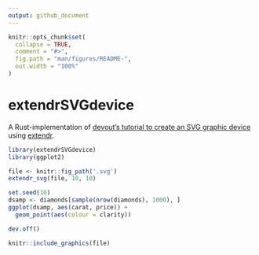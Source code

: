 ```yaml
---
output: github_document
---
```


<!-- README.md is generated from README.Rmd. Please edit that file -->

```r
knitr::opts_chunk$set(
  collapse = TRUE,
  comment = "#>",
  fig.path = "man/figures/README-",
  out.width = "100%"
)
```

# extendrSVGdevice

<!-- badges: start -->
<!-- badges: end -->

A Rust-implementation of [devout's tutorial to create an SVG graphic device](https://coolbutuseless.github.io/package/devout/articles/creating-an-svg-device-01.html) using [extendr](https://github.com/extendr/rextendr/).

```r
library(extendrSVGdevice)
library(ggplot2)

file <- knitr::fig_path('.svg')
extendr_svg(file, 10, 10)

set.seed(10)
dsamp <- diamonds[sample(nrow(diamonds), 1000), ]
ggplot(dsamp, aes(carat, price)) +
  geom_point(aes(colour = clarity))

dev.off()

knitr::include_graphics(file)
```

